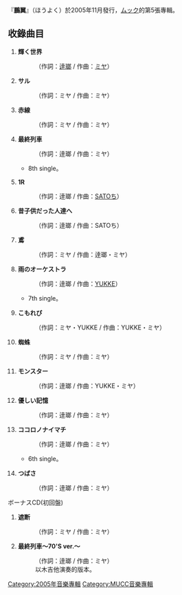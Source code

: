 {{unreferenced|time=2011-03-02T13:06:02+00:00}}
『'''鵬翼'''』（ほうよく）於2005年11月發行，[[ムック|ムック]]的第5張專輯。
== 收錄曲目 ==
#'''輝く世界'''
#:（作詞：[[逹瑯_(ムック)|逹瑯]] / 作曲：[[ミヤ_(ムック)|ミヤ]]）
#:
#'''サル'''
#:（作詞：ミヤ / 作曲：ミヤ）
#:
#'''赤線'''
#:（作詞：ミヤ / 作曲：ミヤ）
#:
#'''最終列車'''
#:（作詞：逹瑯 / 作曲：ミヤ）
#*8th single。
#:
#'''1R'''
#:（作詞：逹瑯 / 作曲：[[SATOち_(ムック)|SATOち]]）
#:
#'''昔子供だった人達へ'''
#:（作詞：逹瑯 / 作曲：SATOち）
#:
#'''鳶'''
#:（作詞：ミヤ / 作曲：逹瑯・ミヤ）
#:
#'''雨のオーケストラ'''
#:（作詞：逹瑯 / 作曲：[[YUKKE_(ムック)|YUKKE]]）
#*7th single。
#:
#'''こもれび'''
#:（作詞：ミヤ・YUKKE / 作曲：YUKKE・ミヤ）
#:
#'''蜘蛛'''
#:（作詞：ミヤ / 作曲：ミヤ）
#:
#'''モンスター'''
#:（作詞：逹瑯 / 作曲：YUKKE・ミヤ）
#:
#'''優しい記憶'''
#:（作詞：逹瑯 / 作曲：ミヤ）
#:
#'''ココロノナイマチ'''
#:（作詞：逹瑯 / 作曲：ミヤ）
#*6th single。
#:
#'''つばさ'''
#:（作詞：逹瑯 / 作曲：ミヤ）

ボーナスCD(初回盤)
#'''遮断'''
#:（作詞：ミヤ / 作曲：ミヤ）
#:
#'''最終列車～70'S ver.～'''
#:（作詞：逹瑯 / 作曲：ミヤ）
#: 以木吉他演奏的版本。

[[Category:2005年音樂專輯|Category:2005年音樂專輯]]
[[Category:MUCC音樂專輯|Category:MUCC音樂專輯]]